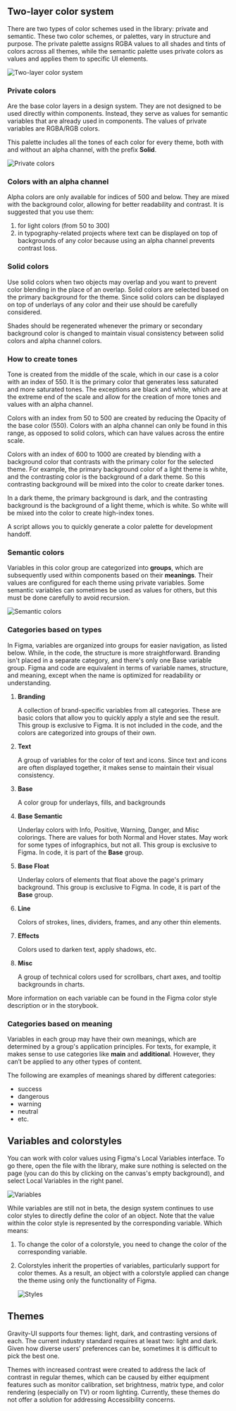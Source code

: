 ## Two-layer color system

There are two types of color schemes used in the library: private and semantic. These two color schemes, or palettes, vary in structure and purpose. The private palette assigns RGBA values to all shades and tints of colors across all themes, while the semantic palette uses private colors as values and applies them to specific UI elements.

![Two-layer color system](/static/images/design/Color/ColorSystem.png)

### **Private colors**

Are the base color layers in a design system. They are not designed to be used directly within components. Instead, they serve as values for semantic variables that are already used in components. The values of private variables are RGBA/RGB colors.

This palette includes all the tones of each color for every theme, both with and without an alpha channel, with the prefix **Solid**.

![Private colors](/static/images/design/Color/PrivateColors.png)

### **Colors with an alpha channel**

Alpha colors are only available for indices of 500 and below. They are mixed with the background color, allowing for better readability and contrast. It is suggested that you use them:

1. for light colors (from 50 to 300)
2. in typography-related projects where text can be displayed on top of backgrounds of any color because using an alpha channel prevents contrast loss.

### **Solid colors**

Use solid colors when two objects may overlap and you want to prevent color blending in the place of an overlap. Solid colors are selected based on the primary background for the theme. Since solid colors can be displayed on top of underlays of any color and  their use should be carefully considered.

Shades should be regenerated whenever the primary or secondary background color is changed to maintain visual consistency between solid colors and alpha channel colors.

### How to create tones

Tone is created from the middle of the scale, which in our case is a color with an index of 550. It is the primary color that generates less saturated and more saturated tones. The exceptions are black and white, which are at the extreme end of the scale and allow for the creation of more tones and values with an alpha channel.

Colors with an index from 50 to 500 are created by reducing the Opacity of the base color (550). Colors with an alpha channel can only be found in this range, as opposed to solid colors, which can have values across the entire scale.

Colors with an index of 600 to 1000 are created by blending with a background color that contrasts with the primary color for the selected theme. For example, the primary background color of a light theme is white, and the contrasting color is the background of a dark theme. So this contrasting background will be mixed into the color to create darker tones.

In a dark theme, the primary background is dark, and the contrasting background is the background of a light theme, which is white. So white will be mixed into the color to create high-index tones.

A script allows you to quickly generate a color palette for development handoff.

### **Semantic colors**

Variables in this color group are categorized into **groups**, which are subsequently used within components based on their **meanings**.  Their values are configured for each theme using private variables. Some semantic variables can sometimes be used as values for others, but this must be done carefully to avoid recursion.

![Semantic colors](/static/images/design/Color/SemanticColors.png)

### **Categories based on types**

In Figma, variables are organized into groups for easier navigation, as listed below.  While, in the code, the structure is more straightforward. Branding isn't placed in a separate category, and there's only one Base variable group. Figma and code are equivalent in terms of variable names, structure, and meaning, except when the name is optimized for readability or understanding.

1. **Branding**

   A collection of brand-specific variables from all categories. These are basic colors that allow you to quickly apply a style and see the result. This group is exclusive to Figma. It is not included in the code, and the colors are categorized into groups of their own.

2. **Text**

   A group of variables for the color of text and icons. Since text and icons are often displayed together, it makes sense to maintain their visual consistency.

3. **Base**

   A color group for underlays, fills, and backgrounds

4. **Base Semantic**

   Underlay colors with Info, Positive, Warning, Danger, and Misc colorings. There are values for both Normal and Hover states. May work for some types of infographics, but not all. This group is exclusive to Figma. In code, it is part of the **Base** group.

5. **Base Float**

   Underlay colors of elements that float above the page's primary background. This group is exclusive to Figma. In code, it is part of the **Base** group.

6. **Line**

   Colors of strokes, lines, dividers, frames, and any other thin elements.

7. **Effects**

   Colors used to darken text, apply shadows, etc.

8. **Misc**

   A group of technical colors used for scrollbars, chart axes, and tooltip backgrounds in charts.


More information on each variable can be found in the Figma color style description or in the storybook.

### Categories based on meaning

Variables in each group may have their own meanings, which are determined by a group's application principles. For texts, for example, it makes sense to use categories like **main** and **additional**. However, they can’t be applied to any other types of content.

The following are examples of meanings shared by different categories:

- success
- dangerous
- warning
- neutral
- etc.

## Variables and colorstyles

You can work with color values using Figma's Local Variables interface. To go there, open the file with the library, make sure nothing is selected on the page (you can do this by clicking on the canvas's empty background), and select Local Variables in the right panel.

![Variables](/static/images/design/Color/Variables.png)

While variables are still not in beta, the design system continues to use color styles to directly define the color of an object. Note that the value within the color style is represented by the corresponding variable. Which means:

1. To change the color of a colorstyle, you need to change the color of the corresponding variable.
2. Colorstyles inherit the properties of variables, particularly support for color themes. As a result, an object with a colorstyle applied can change the theme using only the functionality of Figma.

   ![Styles](/static/images/design/Color/Styles.png)


## Themes

Gravity-UI supports four themes: light, dark, and contrasting versions of each. The current industry standard requires at least two: light and dark. Given how diverse users' preferences can be, sometimes it is difficult to pick the best one.

Themes with increased contrast were created to address the lack of contrast in regular themes, which can be caused by either equipment features such as monitor calibration, set brightness, matrix type, and color rendering (especially on TV) or room lighting. Currently, these themes do not offer a solution for addressing Accessibility concerns.